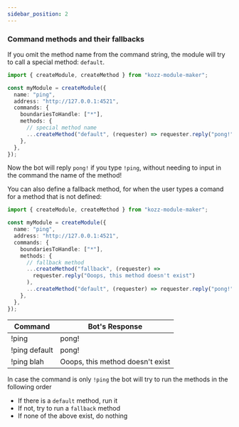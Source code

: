 ```yaml
---
sidebar_position: 2
---
```


### Command methods and their fallbacks

If you omit the method name from the command string, the module will try to call a special method: `default`.

```typescript
import { createModule, createMethod } from "kozz-module-maker";

const myModule = createModule({
  name: "ping",
  address: "http://127.0.0.1:4521",
  commands: {
    boundariesToHandle: ["*"],
    methods: {
      // special method name
      ...createMethod("default", (requester) => requester.reply("pong!")),
    },
  },
});
```

Now the bot will reply `pong!` if you type `!ping`, without needing to input in the command the name of the method!

You can also define a fallback method, for when the user types a comand for a method that is not defined:

```typescript
import { createModule, createMethod } from "kozz-module-maker";

const myModule = createModule({
  name: "ping",
  address: "http://127.0.0.1:4521",
  commands: {
    boundariesToHandle: ["*"],
    methods: {
      // fallback method
      ...createMethod("fallback", (requester) =>
        requester.reply("Ooops, this method doesn't exist")
      ),
      ...createMethod("default", (requester) => requester.reply("pong!")),
    },
  },
});
```

| Command       | Bot's Response                   |
| ------------- | -------------------------------- |
| !ping         | pong!                            |
| !ping default | pong!                            |
| !ping blah    | Ooops, this method doesn't exist |

In case the command is only `!ping` the bot will try to run the methods in the following order

- If there is a `default` method, run it
- If not, try to run a `fallback` method
- If none of the above exist, do nothing

